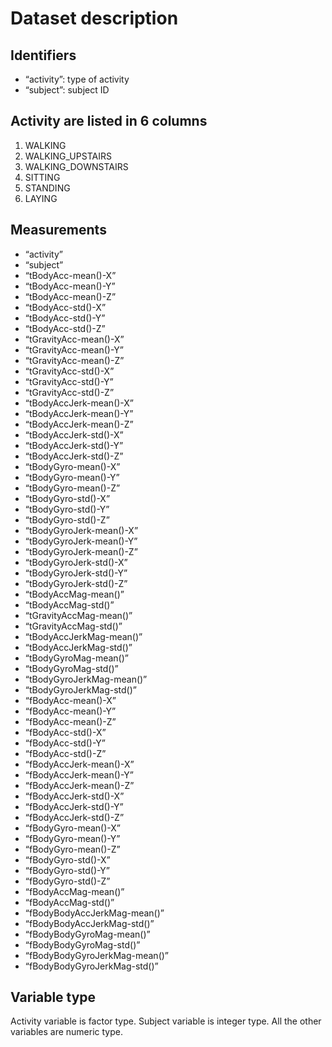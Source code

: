 
# Dataset description
## Identifiers
- "activity": type of activity 
- "subject": subject ID

## Activity are listed in 6 columns 
1. WALKING
2. WALKING_UPSTAIRS
3. WALKING_DOWNSTAIRS
4. SITTING
5. STANDING
6. LAYING

## Measurements
- "activity"
- "subject"
- "tBodyAcc-mean()-X"
- "tBodyAcc-mean()-Y"
- "tBodyAcc-mean()-Z"
- "tBodyAcc-std()-X"
- "tBodyAcc-std()-Y"
- "tBodyAcc-std()-Z"
- "tGravityAcc-mean()-X"
- "tGravityAcc-mean()-Y"
- "tGravityAcc-mean()-Z"
- "tGravityAcc-std()-X"
- "tGravityAcc-std()-Y"
- "tGravityAcc-std()-Z"
- "tBodyAccJerk-mean()-X"
- "tBodyAccJerk-mean()-Y"
- "tBodyAccJerk-mean()-Z"
- "tBodyAccJerk-std()-X"
- "tBodyAccJerk-std()-Y"
- "tBodyAccJerk-std()-Z"
- "tBodyGyro-mean()-X"
- "tBodyGyro-mean()-Y"
- "tBodyGyro-mean()-Z"
- "tBodyGyro-std()-X"
- "tBodyGyro-std()-Y"
- "tBodyGyro-std()-Z"
- "tBodyGyroJerk-mean()-X"
- "tBodyGyroJerk-mean()-Y"
- "tBodyGyroJerk-mean()-Z"
- "tBodyGyroJerk-std()-X"
- "tBodyGyroJerk-std()-Y"
- "tBodyGyroJerk-std()-Z"
- "tBodyAccMag-mean()"
- "tBodyAccMag-std()"
- "tGravityAccMag-mean()"
- "tGravityAccMag-std()"
- "tBodyAccJerkMag-mean()"
- "tBodyAccJerkMag-std()"
- "tBodyGyroMag-mean()"
- "tBodyGyroMag-std()"
- "tBodyGyroJerkMag-mean()"
- "tBodyGyroJerkMag-std()"
- "fBodyAcc-mean()-X"
- "fBodyAcc-mean()-Y"
- "fBodyAcc-mean()-Z"
- "fBodyAcc-std()-X"
- "fBodyAcc-std()-Y"
- "fBodyAcc-std()-Z"
- "fBodyAccJerk-mean()-X"
- "fBodyAccJerk-mean()-Y"
- "fBodyAccJerk-mean()-Z"
- "fBodyAccJerk-std()-X"
- "fBodyAccJerk-std()-Y"
- "fBodyAccJerk-std()-Z"
- "fBodyGyro-mean()-X"
- "fBodyGyro-mean()-Y"
- "fBodyGyro-mean()-Z"
- "fBodyGyro-std()-X"
- "fBodyGyro-std()-Y"
- "fBodyGyro-std()-Z"
- "fBodyAccMag-mean()"
- "fBodyAccMag-std()"
- "fBodyBodyAccJerkMag-mean()"
- "fBodyBodyAccJerkMag-std()"
- "fBodyBodyGyroMag-mean()"
- "fBodyBodyGyroMag-std()"
- "fBodyBodyGyroJerkMag-mean()"
- "fBodyBodyGyroJerkMag-std()"

## Variable type
Activity variable is factor type. Subject variable is integer type. All the other variables are numeric type.